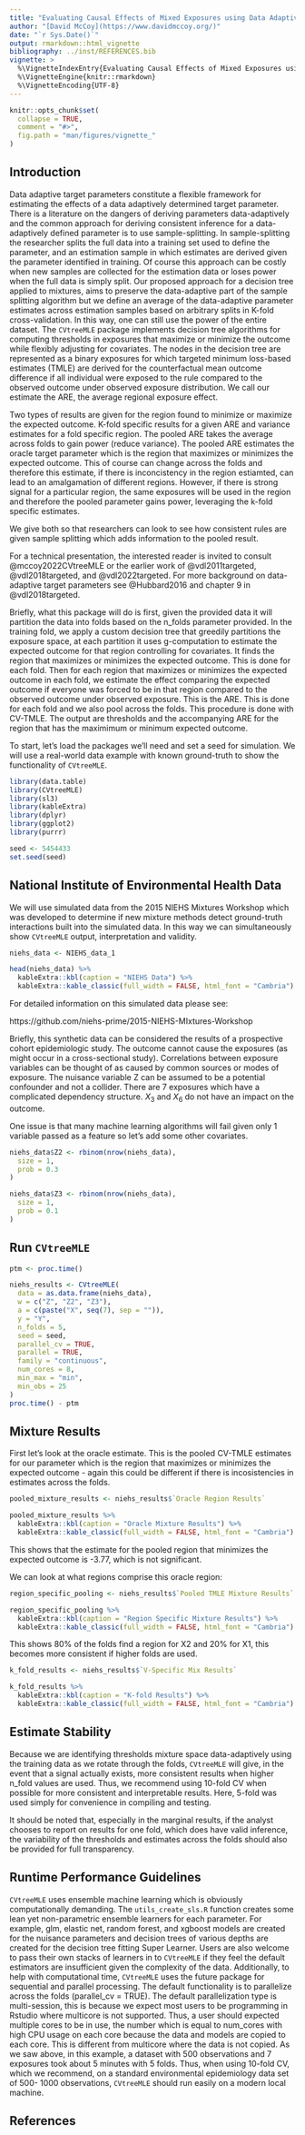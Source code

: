 ```yaml
---
title: "Evaluating Causal Effects of Mixed Exposures using Data Adaptive Decision Trees and CV-TMLE"
author: "[David McCoy](https://www.davidmccoy.org/)"
date: "`r Sys.Date()`"
output: rmarkdown::html_vignette
bibliography: ../inst/REFERENCES.bib
vignette: >
  %\VignetteIndexEntry{Evaluating Causal Effects of Mixed Exposures using Data Adaptive Decision Trees and CV-TMLE}
  %\VignetteEngine{knitr::rmarkdown}
  %\VignetteEncoding{UTF-8} 
---
```


```r
knitr::opts_chunk$set(
  collapse = TRUE,
  comment = "#>",
  fig.path = "man/figures/vignette_"
)
```


## Introduction

Data adaptive target parameters constitute a flexible framework for 
estimating the effects of a data adaptively determined target parameter. 
There is a literature on the dangers of deriving parameters data-adaptively 
and the common
approach for deriving consistent inference for a data-adaptively defined 
parameter is to use  sample-splitting. In sample-splitting the researcher 
splits the full data into a training set used to define the parameter, 
and an estimation sample in which estimates are derived given the parameter 
identified in training. Of course this approach can be costly when new samples
are collected for the estimation data or loses power when the full data is 
simply split. Our proposed approach for a decision tree applied to mixtures,
aims to preserve the data-adaptive part of the sample splitting algorithm 
but we define an average of the data-adaptive parameter estimates across 
estimation samples based on arbitrary splits in K-fold cross-validation. 
In this way, one can still use the power of the entire dataset.
The `CVtreeMLE` package implements decision tree algorithms for computing 
thresholds in exposures that maximize or minimize the outcome while flexibly adjusting
for covariates. The nodes in the decision tree are represented as a binary 
exposures
for which targeted minimum loss-based estimates (TMLE)  are derived for 
the counterfactual mean outcome difference if all individual were exposed 
to the rule compared to the observed outcome under observed exposure distribution. We call our estimate the ARE, the average regional exposure effect. 

Two types of results are given for the region found to minimize or maximize the expected outcome. K-fold specific results for a given ARE and
variance estimates for a fold specific region. The pooled ARE takes the
average across folds to gain power (reduce variance). The pooled ARE estimates the oracle target parameter which is the region that maximizes or minimizes the expected outcome. This of course can change across the folds and therefore this estimate, if there is inconcistency in the region estiamted, can lead to an amalgamation of different regions. However, if there is strong signal for a particular region, the same exposures will be used in the region and therefore the pooled parameter gains power, leveraging the k-fold specific estimates. 

We give both so that 
researchers can look to see how consistent rules are given sample splitting 
which adds information to the pooled result. 

For a technical 
presentation, the interested reader is invited to consult @mccoy2022CVtreeMLE 
or the earlier work of @vdl2011targeted, @vdl2018targeted, and 
@vdl2022targeted. For more background on data-adaptive target parameters see 
@Hubbard2016 and chapter 9 in @vdl2018targeted.

Briefly, what this package will do is first, given the provided data it will partition 
the data into folds based on the n_folds parameter provided. In the training fold, 
we apply a custom decision tree that greedily partitions the exposure space, at each partition
it uses g-computation to estimate the expected outcome for that region controlling for covariates. 
It finds the region that maximizes or minimizes the expected outcome. This is done for each fold. 
Then for each region that maximizes or minimizes the expected outcome in each fold, we estimate the effect comparing the expected outcome if everyone was forced to be in that region compared to the observed outcome under observed exposure. This is the ARE. This is done for each fold and we also pool across the folds. This procedure is done with CV-TMLE. The output are thresholds and the accompanying ARE for the region that has the maximimum or minimum expected outcome. 

To start, let's load the packages we'll need and set a seed for simulation.
We will use a real-world data example with known ground-truth to show the 
functionality of `CVtreeMLE`.

```r
library(data.table)
library(CVtreeMLE)
library(sl3)
library(kableExtra)
library(dplyr)
library(ggplot2)
library(purrr)

seed <- 5454433
set.seed(seed)
```

## National Institute of Environmental Health Data

We will use simulated data from the 2015 NIEHS Mixtures Workshop which was 
developed to determine if new mixture methods detect ground-truth interactions
built into the simulated data. In this way we can simultaneously show
`CVtreeMLE` output, interpretation and validity. 


```r
niehs_data <- NIEHS_data_1

head(niehs_data) %>%
  kableExtra::kbl(caption = "NIEHS Data") %>%
  kableExtra::kable_classic(full_width = FALSE, html_font = "Cambria")
```
For detailed information on this simulated data please see: 


https://github.com/niehs-prime/2015-NIEHS-MIxtures-Workshop

Briefly, this synthetic data can be considered the results of a prospective
cohort epidemiologic study. The outcome cannot cause the exposures (as might
occur in a cross-sectional study). Correlations between exposure variables can
be thought of as caused by common sources or modes of exposure. The nuisance 
variable Z can be assumed to be a potential confounder and not a collider.
There are 7 exposures which have a complicated dependency structure. $X_3$ and
$X_6$ do not have an impact on the outcome. 

One issue is that many machine learning algorithms will fail given only 1 
variable passed as a feature so let's add some other covariates.

```r
niehs_data$Z2 <- rbinom(nrow(niehs_data),
  size = 1,
  prob = 0.3
)

niehs_data$Z3 <- rbinom(nrow(niehs_data),
  size = 1,
  prob = 0.1
)
```


## Run `CVtreeMLE`


```r
ptm <- proc.time()

niehs_results <- CVtreeMLE(
  data = as.data.frame(niehs_data),
  w = c("Z", "Z2", "Z3"),
  a = c(paste("X", seq(7), sep = "")),
  y = "Y",
  n_folds = 5,
  seed = seed,
  parallel_cv = TRUE,
  parallel = TRUE,
  family = "continuous",
  num_cores = 8,
  min_max = "min",
  min_obs = 25
)
proc.time() - ptm
```

## Mixture Results

First let's look at the oracle estimate. This is the pooled CV-TMLE estimates for our parameter which is the region that maximizes or minimizes the expected outcome - again this could be different if there is incosistencies in estimates across the folds. 

```r
pooled_mixture_results <- niehs_results$`Oracle Region Results`

pooled_mixture_results %>%
  kableExtra::kbl(caption = "Oracle Mixture Results") %>%
  kableExtra::kable_classic(full_width = FALSE, html_font = "Cambria")
```

This shows that the estimate for the pooled region that minimizes the expected outcome is -3.77, which is not significant. 


We can look at what regions comprise this oracle region: 

```r
region_specific_pooling <- niehs_results$`Pooled TMLE Mixture Results`

region_specific_pooling %>%
  kableExtra::kbl(caption = "Region Specific Mixture Results") %>%
  kableExtra::kable_classic(full_width = FALSE, html_font = "Cambria")
```
This shows 80\% of the folds find a region for X2 and 20\% for X1, this becomes more consistent if higher folds are used. 


```r
k_fold_results <- niehs_results$`V-Specific Mix Results`

k_fold_results %>%
  kableExtra::kbl(caption = "K-fold Results") %>%
  kableExtra::kable_classic(full_width = FALSE, html_font = "Cambria")
```

## Estimate Stability

Because we are identifying thresholds mixture space
data-adaptively using the training data as we rotate through the folds, 
`CVtreeMLE` will give, in the event that a signal actually exists, more 
consistent results when higher n_fold values are used. Thus, we recommend using
10-fold CV when possible for more consistent and interpretable results. Here, 
5-fold was used simply for convenience in compiling and testing. 

It should be noted that, especially in the marginal results, if the analyst
chooses to report on results for one fold, which does have valid inference, 
the variability of the thresholds and estimates across the folds should 
also be provided for full transparency. 


## Runtime Performance Guidelines

`CVtreeMLE` uses ensemble machine learning which is obviously computationally
demanding. The `utils_create_sls.R` function creates some lean yet 
non-parametric ensemble learners for each parameter. For example, glm, 
elastic net, random forest, and xgboost models are created for the 
nuisance parameters and decision trees of various depths are created for 
the decision tree fitting Super Learner. Users are also welcome to pass their
own stacks of learners in to `CVtreeMLE` if they feel the default estimators
are insufficient given the complexity of the data. Additionally, to help
with computational time, `CVtreeMLE` uses the future package for sequential 
and parallel processing. The default functionality is to parallelize
across the folds (parallel_cv = TRUE). The default parallelization type is 
multi-session, this is because we expect most users to be programming in 
Rstudio where multicore is not supported. Thus, a user should expected 
multiple cores to be in use, the number which is equal to num_cores with 
high CPU usage on each core because the data and models are copied to 
each core. This is different from multicore where the data is not copied. 
As we saw above, in this example, a dataset with 500 observations and 7 
exposures took about 5 minutes with 5 folds. Thus, when using 10-fold CV, 
which we recommend, on a standard environmental epidemiology data set of 500-
1000 observations, `CVtreeMLE` should run easily on a modern local 
machine. 

## References


